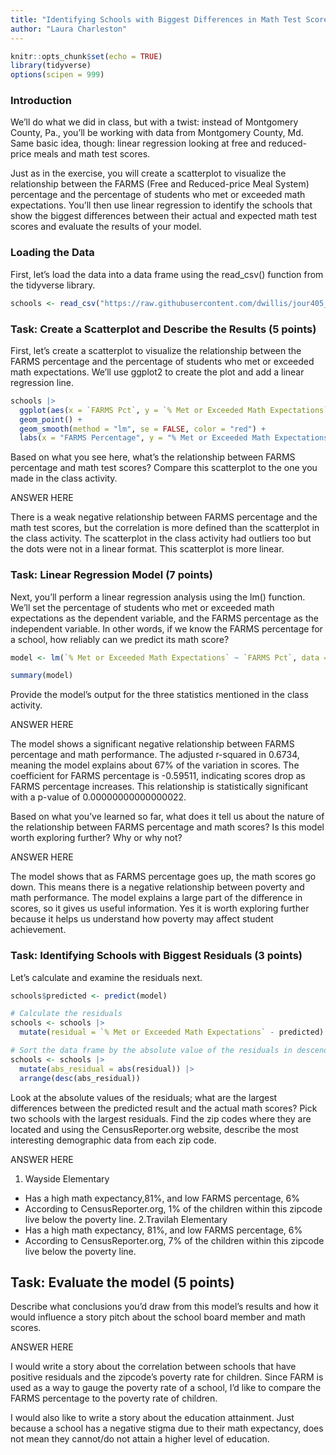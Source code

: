 ```yaml
---
title: "Identifying Schools with Biggest Differences in Math Test Scores, Part 2"
author: "Laura Charleston"
---
```


```r
knitr::opts_chunk$set(echo = TRUE)
library(tidyverse)
options(scipen = 999)
```

### Introduction

We'll do what we did in class, but with a twist: instead of Montgomery County, Pa., you'll be working with data from Montgomery County, Md. Same basic idea, though: linear regression looking at free and reduced-price meals and math test scores.

Just as in the exercise, you will create a scatterplot to visualize the relationship between the FARMS (Free and Reduced-price Meal System) percentage and the percentage of students who met or exceeded math expectations. You'll then use linear regression to identify the schools that show the biggest differences between their actual and expected math test scores and evaluate the results of your model.

### Loading the Data

First, let's load the data into a data frame using the read_csv() function from the tidyverse library.

```r
schools <- read_csv("https://raw.githubusercontent.com/dwillis/jour405_files/refs/heads/main/montgomery_md.csv")
```
### Task: Create a Scatterplot and Describe the Results (5 points)

First, let's create a scatterplot to visualize the relationship between the FARMS percentage and the percentage of students who met or exceeded math expectations. We'll use ggplot2 to create the plot and add a linear regression line.

```r
schools |>
  ggplot(aes(x = `FARMS Pct`, y = `% Met or Exceeded Math Expectations`)) +
  geom_point() +
  geom_smooth(method = "lm", se = FALSE, color = "red") +
  labs(x = "FARMS Percentage", y = "% Met or Exceeded Math Expectations", title = "Scatterplot of Math Expectations vs FARMS Percentage")
```
Based on what you see here, what's the relationship between FARMS percentage and math test scores? Compare this scatterplot to the one you made in the class activity.

ANSWER HERE

There is a weak negative relationship between FARMS percentage and the math test scores, but the correlation is more defined than the scatterplot in the class activity. The scatterplot in the class activity had outliers too but the dots were not in a linear format. This scatterplot is more linear.

### Task: Linear Regression Model (7 points)

Next, you'll perform a linear regression analysis using the lm() function. We'll set the percentage of students who met or exceeded math expectations as the dependent variable, and the FARMS percentage as the independent variable. In other words, if we know the FARMS percentage for a school, how reliably can we predict its math score?

```r
model <- lm(`% Met or Exceeded Math Expectations` ~ `FARMS Pct`, data = schools)

summary(model)
```

Provide the model's output for the three statistics mentioned in the class activity.

ANSWER HERE

The model shows a significant negative relationship between FARMS percentage and math performance. The adjusted r-squared in 0.6734, meaning the model explains about 67% of the variation in scores. The coefficient for FARMS percentage is -0.59511, indicating scores drop as FARMS percentage increases. This relationship is statistically significant with a p-value of 0.00000000000000022. 


Based on what you've learned so far, what does it tell us about the nature of the relationship between FARMS percentage and math scores? Is this model worth exploring further? Why or why not?

ANSWER HERE

The model shows that as FARMS percentage goes up, the math scores go down. This means there is a negative relationship between poverty and math performance. The model explains a large part of the difference in scores, so it gives us useful information. Yes it is worth exploring further because it helps us understand how poverty may affect student achievement. 



### Task: Identifying Schools with Biggest Residuals (3 points)

Let's calculate and examine the residuals next. 

```r
schools$predicted <- predict(model)

# Calculate the residuals
schools <- schools |> 
  mutate(residual = `% Met or Exceeded Math Expectations` - predicted)

# Sort the data frame by the absolute value of the residuals in descending order
schools <- schools |>
  mutate(abs_residual = abs(residual)) |>
  arrange(desc(abs_residual))

```

Look at the absolute values of the residuals; what are the largest differences between the predicted result and the actual math scores? Pick two schools with the largest residuals. Find the zip codes where they are located and using the CensusReporter.org website, describe the most interesting demographic data from each zip code.

ANSWER HERE


1. Wayside Elementary 
- Has a high math expectancy,81%, and low FARMS percentage, 6% 
- According to CensusReporter.org, 1% of the children within this zipcode live below the poverty line. 
2.Travilah Elementary
- Has a high math expectancy, 81%, and low FARMS percentage, 6%
- According to CensusReporter.org, 7% of the children within this zipcode live below the poverty line. 



## Task: Evaluate the model (5 points)

Describe what conclusions you'd draw from this model's results and how it would influence a story pitch about the school board member and math scores.

ANSWER HERE

I would write a story about the correlation between schools that have positive residuals and the zipcode's poverty rate for children. Since FARM is used as a way to gauge the poverty rate of a school, I'd like to compare the FARMS percentage to the poverty rate of children.

I would also like to write a story about the education attainment. Just because a school has a negative stigma due to their math expectancy, does not mean they cannot/do not attain a higher level of education. 







